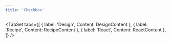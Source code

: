 ```yaml
---
title: 'Checkbox'
---
```



<TabSet tabs={[
    { label: 'Design', Content: DesignContent },
    { label: 'Recipe', Content: RecipeContent },
    { label: 'React', Content: ReactContent },
  ]}
/>

